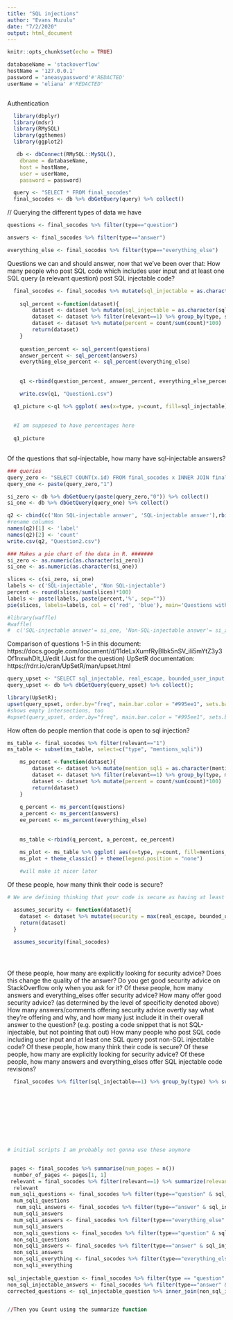 ```yaml
---
title: "SQL injections"
author: "Evans Muzulu"
date: "7/2/2020"
output: html_document
---
```


```r
knitr::opts_chunk$set(echo = TRUE)
```

```r

databaseName = 'stackoverflow'
hostName = '127.0.0.1'
password = 'aneasypassword'#'REDACTED'
userName = 'eliana' #'REDACTED'



```
Authentication
```r
  library(dbplyr) 
  library(mdsr)   
  library(RMySQL)
  library(ggthemes)
  library(ggplot2)

   db <- dbConnect(RMySQL::MySQL(), 
    dbname = databaseName,
    host = hostName,
    user = userName,
    password = password)

  query <- "SELECT * FROM final_socodes"
  final_socodes <- db %>% dbGetQuery(query) %>% collect()
```
// Querying the different types of data we have
```r

questions <- final_socodes %>% filter(type=="question")

answers <- final_socodes %>% filter(type=="answer")

everything_else <- final_socodes %>% filter(type=="everything_else")

```


Questions we can and should answer, now that we’ve been over that:
How many people who post SQL code which includes user input and at least one SQL query (a relevant question) post SQL injectable code?

```r

  final_socodes <- final_socodes %>% mutate(sql_injectable = as.character(sql_injectable))
  
    sql_percent <-function(dataset){
        dataset <- dataset %>% mutate(sql_injectable = as.character(sql_injectable))
        dataset <- dataset %>% filter(relevant==1) %>% group_by(type, sql_injectable) %>% summarize(count=n())
        dataset <- dataset %>% mutate(percent = count/sum(count)*100)
        return(dataset)
    }
    
    question_percent <- sql_percent(questions)
    answer_percent <- sql_percent(answers)
    everything_else_percent <- sql_percent(everything_else)
    
    
    q1 <-rbind(question_percent, answer_percent, everything_else_percent)

    write.csv(q1, "Question1.csv")

  q1_picture <-q1 %>% ggplot( aes(x=type, y=count, fill=sql_injectable)) + geom_col()  + xlab("Type") + ylab("Number of items")+ coord_flip()
  
  
  #I am supposed to have percentages here
  
  q1_picture
  

```
Of the questions that sql-injectable, how many have sql-injectable answers?
```r
### queries
query_zero <- "SELECT COUNT(x.id) FROM final_socodes x INNER JOIN final_socodes y ON y.id = x.id WHERE x.relevant=1 AND x.type='question' AND x.sql_injectable=1 AND y.type='answer' AND y.sql_injectable="
query_one <- paste(query_zero,"1")

si_zero <- db %>% dbGetQuery(paste(query_zero,"0")) %>% collect()
si_one <- db %>% dbGetQuery(query_one) %>% collect()

q2 <- cbind(c('Non SQL-injectable answer', 'SQL-injectable answer'),rbind(si_zero, si_one))
#rename columns
names(q2)[1] <- 'label'
names(q2)[2] <- 'count'
write.csv(q2, "Question2.csv")
```

```r
### Makes a pie chart of the data in R. #######
si_zero <- as.numeric(as.character(si_zero))
si_one <- as.numeric(as.character(si_one))

slices <- c(si_zero, si_one)
labels <- c('SQL-injectable', 'Non SQL-injectable')
percent <- round(slices/sum(slices)*100)
labels <- paste(labels, paste(percent,'%', sep=""))
pie(slices, labels=labels, col = c('red', 'blue'), main='Questions with SQL-injectable code that have SQL-injectable answers')

#library(waffle)
#waffle(
#  c('SQL-injectable answer'= si_one, 'Non-SQL-injectable answer'= si_zero), rows=7)
```

Comparison of questions 1-5 in this document: https://docs.google.com/document/d/11deLxXumfRyBlbk5nSV_ili5mYtZ3y3Of1nxwhDlt_U/edit
(Just for the question)
UpSetR documentation: https://rdrr.io/cran/UpSetR/man/upset.html 
```r
query_upset <- "SELECT sql_injectable, real_escape, bounded_user_input, prepared FROM final_socodes WHERE type='question';"
query_upset <- db %>% dbGetQuery(query_upset) %>% collect();

library(UpSetR);
upset(query_upset, order.by="freq", main.bar.color = "#995ee1", sets.bar.color = "#995ee1", group.by = 'sets')
#shows empty intersections, too
#upset(query_upset, order.by="freq", main.bar.color = "#995ee1", sets.bar.color = "#995ee1", empty.intersections = "on") 
```
How often do people mention that code is open to sql injection?
```r
ms_table <- final_socodes %>% filter(relevant=="1")
ms_table <- subset(ms_table, select=c("type", "mentions_sqli"))

    ms_percent <-function(dataset){
        dataset <- dataset %>% mutate(mention_sqli = as.character(mentions_sqli))
        dataset <- dataset %>% filter(relevant==1) %>% group_by(type, mentions_sqli) %>% summarize(count=n())
        dataset <- dataset %>% mutate(percent = count/sum(count)*100)
        return(dataset)
    }
    
    q_percent <- ms_percent(questions)
    a_percent <- ms_percent(answers)
    ee_percent <- ms_percent(everything_else)
    
    
    ms_table <-rbind(q_percent, a_percent, ee_percent)

    ms_plot <- ms_table %>% ggplot( aes(x=type, y=count, fill=mentions_sqli)) + geom_bar(position="stack", stat="identity") + xlab("Type") + ylab("Number of items")
    ms_plot + theme_classic() + theme(legend.position = "none")
    
    #will make it nicer later


```

Of these people, how many think their code is secure?

```r

# We are defining thinking that your code is secure as having at least one of these things: real_escape, bounded_user_input, prepared_statements

  assumes_security <- function(dataset){
    dataset <- dataset %>% mutate(security = max(real_escape, bounded_user_input, prepared))
    return(dataset)
  }

  assumes_security(final_socodes)





```




Of these people, how many are explicitly looking for security advice?
Does this change the quality of the answer? Do you get good security advice on StackOverflow only when you ask for it?
Of these people, how many answers and everything_elses offer security advice?
How many offer good security advice? (as determined by the level of specificity denoted above)
How many answers/comments offering security advice overtly say what they’re offering and why, and how many just include it in their overall answer to the question? (e.g. posting a code snippet that is not SQL-injectable, but not pointing that out)
How many people who post SQL code including user input and at least one SQL query post non-SQL injectable code?
Of these people, how many think their code is secure?
Of these people, how many are explicitly looking for security advice?
Of these people, how many answers and everything_elses offer SQL injectable code revisions?

```r
  

  final_socodes %>% filter(sql_injectable==1) %>% group_by(type) %>% summarize()
  
  









```



```r


# initial scripts I am probably not gonna use these anymore


 pages <- final_socodes %>% summarise(num_pages = n())
  number_of_pages <- pages[1, 1]
 relevant = final_socodes %>% filter(relevant==1) %>% summarize(relevant_pages = n())
  relevant
 num_sqli_questions <- final_socodes %>% filter(type=="question" & sql_injectable==1) %>% summarize(sqli_questions = n())
  num_sqli_questions
   num_sqli_answers <- final_socodes %>% filter(type=="answer" & sql_injectable==1) %>% summarize(sqli_answers = n())
  num_sqli_answers
  num_sqli_answers <- final_socodes %>% filter(type=="everything_else" & sql_injectable==1) %>% summarize(sqli_everything = n())
  num_sqli_answers
  non_sqli_questions <- final_socodes %>% filter(type=="question" & sql_injectable==0) %>% summarize(non_sqli_questions = n())
  non_sqli_questions
  non_sqli_answers <- final_socodes %>% filter(type=="answer" & sql_injectable==0) %>% summarize(non_sqli_answers = n())
  non_sqli_answers
  non_sqli_everything <- final_socodes %>% filter(type=="everything_else" & sql_injectable==0) %>% summarize(non_sqli_everything_else = n())
  non_sqli_everything
  
sql_injectable_question <- final_socodes %>% filter(type == "question" & sql_injectable=1)
non_sql_injectable_answers <- final_socodes %>% filter(type=="answer" & sql_injectable==0)
corrected_questions <- sql_injectable_question %>% inner_join(non_sql_injectable_answers, by="id")


//Then you Count using the summarize function






```



